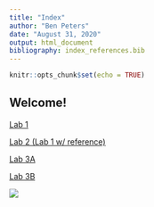 ```yaml
---
title: "Index"
author: "Ben Peters"
date: "August 31, 2020"
output: html_document
bibliography: index_references.bib
---
```


```r
knitr::opts_chunk$set(echo = TRUE)
```

## Welcome!

[Lab 1](lab1_benjaminpeters.html)

[Lab 2 (Lab 1 w/ reference)](Lab2.html)

[Lab 3A](Lab_3A.html)

[Lab 3B](Lab_3B.html)

![](images/Black-chinned Hummingbird 1.jpg)